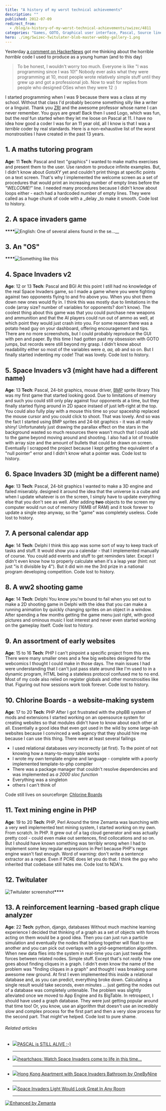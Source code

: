 ```yaml
---
title: "A history of my worst technical achievements"
description: ""
published: 2012-07-09
redirect_from:
  - /blog/a-history-of-my-worst-technical-achievements/swizec/4811
categories: "Games, GOTO, Graphical user interface, Pascal, Source lines of code, Space Invader, Space Invaders, Turbo Pascal, Uncategorized, Video game"
hero: ./img/Swizec-Twitulater-blob-master-webby-gallery-1.png
---
```


Yesterday [a comment on HackerNews](http://news.ycombinator.com/item?id=4213564) got me thinking about the horrible _horrible_ code I used to produce as a young human (and to this day)

> To be honest, I wouldn't worry too much. Everyone is like "I was programming since I was 10!" Nobody ever asks what they were programming at 10, most people wrote relatively simple stuff until they grew up and got a professional job. Now to wait for replies from people who designed OSes when they were 12 :)

I started programming when I was 9 because there was a class at my school. Without that class I'd probably become something silly like a writer or a linguist. Thank you [ZRI](http://www.zri.si/) and the awesome professor whose name I can never remember. You guys are great! Back then I used Logo, which was fun, but the _real_ fun started when they let me loose on Pascal at 11. I have no idea how good a coder I was for an 11 year old, all I know is that I was a _terrible_ coder by real standards. Here is a non-exhaustive list of the worst monstrosities I have created in the past 13 years.

## 1. A maths tutoring program

**Age**: 11 **Tech**: Pascal and text "graphics" I wanted to make maths exercises and present them to the user. Use random to produce infinite examples. But, I didn't know about _GotoXY_ yet and couldn't print things at specific points on a text screen. That's why I implemented the welcome screen as a set of procedures that would print an increasing number of empty lines before the _"WELCOME!"_ line. I needed many procedures because I didn't know about loops either - each had a hardcoded number of empty lines. They were called as a huge chunk of code with a \_delay \_to make it smooth. Code lost to history.

## 2. A space invaders game

**\*\*\*\***![English: One of several aliens found in the se...](./img/English-One-of-several-aliens-found-in-the-sed4j13b.png "English: One of several aliens found in the se...")\__![]()_![]()\_

## 3. An "OS"

**\*\*\*\***![Something like this](http://toastytech.com/guis/deskmateexit.gif "Something like this")![]()![]()_![]()_

## 4. Space Invaders v2

**Age**: 12 or 13 **Tech**: Pascal and BGI At this point I still had no knowledge of the real Space Invaders game, so I made a game where you were fighting against two opponents flying to and fro above you. When you shot them down new ones would fly in. I think this was mostly due to limitations in the code (array size? number of variables for opponents? don't know). The coolest thing about this game was that you could purchase new weapons and ammunition and that the AI players could run out of ammo as well, at which point they would just crash into you. For some reason there was a potato head guy on your dashboard, offering encouragement and tips. There are no more screenshots, but I could probably reproduce the GUI with pen and paper. By this time I had gotten past my obsession with GOTO jumps, but records were still beyond my grasp. I didn't know about readability either so most of the variables were _a, aa, ab_ and so on. But I finally started indenting my code! That was lovely. Code lost to history.

## 5. Space Invaders v3 (might have had a different name)

**Age**: 13 **Tech**: Pascal, 24-bit graphics, mouse driver, [BMP](http://en.wikipedia.org/wiki/BMP_file_format "BMP file format") sprite library This was my first game that started looking good. Due to limitations of memory and such you could still only play against four opponents at a time, but they finally started flying around in 2D space instaed of just left-right at the top. You could also fully play with a mouse this time so your spaceship replaced the mouse cursor and you could click to shoot. That was lovely. And so was the fact I started using BMP sprites and 24-bit graphics - it was all really shiny! Unfortunately just drawing the parallax effect on the stars in the background wasted so much resources there wasn't much that I could add to the game beyond moving around and shooting. I also had a lot of trouble with array size and the amount of bullets that could be drawn on screen. Eventually I scrapped the project because I kept getting the equivalent of a "null pointer" error and I didn't know what a pointer was. Code lost to history.

## 6. Space Invaders 3D (might be a different name)

**Age**: 13 **Tech**: Pascal, 24-bit graphics I wanted to make a 3D engine and failed miserably. designed it around the idea that the universe is a cube and when I update whatever is on the screen, I simply have to update everything else that you don't see as well. After adding **two** objects to the screen my computer would run out of memory (16MB of RAM) and it took forever to update a single step anyway, so the "game" was completely useless. Code lost to history.

## 7. A personal calendar app

**Age**: 14 **Tech**: Delphi I think this app was some sort of way to keep track of tasks and stuff. It would show you a calendar - that I implemented manually of course. You could add events and stuff to get reminders later. Except I didn't even know how to properly calculate when it's a leap year (hint: not just "is it divisible by 4"). But it did win me the 3rd prize in a national program developing competition. Code lost to history.

## 8. A ww2 shooting game

**Age**: 14 **Tech**: Delphi You know you're bound to fail when you set out to make a 2D shooting game in Delphi with the idea that you can make a running animation by quickly changing sprites on an object in a window. After spending a few months getting the game menu just right, with good pictures and ominous music I lost interest and never even started working on the gameplay itself. Code lost to history.

## 9. An assortment of early websites

**Age**: 15 to 16 **Tech**: PHP I can't pinpoint a specific project from this era. There were many smaller ones and a few big websites designed for the webcomics I thought I could make in those days. The main issues I had were understanding that I can't just pass state around like I'm used to in a dynamic program, HTML being a stateless protocol confused me to no end. Most of my code also relied on register globals and other monstrosities like that. Figuring out how sessions work took forever. Code lost to history.

## 10. Chlorine Boards - a website-making system

**Age**: 17 to 20 **Tech**: PHP After I got frustrated with the phpBB system of mods and extensions I started working on an opensource system for creating websites so that modules didn't have to know about each other at all. Essentially a good idea that even got used in the wild by some large-ish websites because I convinced a web agency that they should hire me because I can use this thing. There were at least several failings

- I used relational databases _very_ incorrectly (at first). To the point of not knowing how a many-to-many table works
- I wrote my own template engine and language - complete with a poorly implemented template-to-php compiler
- There was a package manager that couldn't resolve dependencies and was implemented as _a 2000 sloc function_
- Everything was a singleton
- others I can't think of

Code still lives on sourceforge: [Chlorine Boards](http://sourceforge.net/projects/chlorineboards/)

## 11. Text mining engine in PHP

**Age**: 19 to 20 **Tech**: PHP, Perl Around the time Zemanta was launching with a very well implemented text mining system, I started working on my own. From scratch. In PHP. It grew out of a tag cloud generator and was actually pretty cool - could even make out sentences, find collocations and so on. But I should have known something was terribly wrong when I had to implement some key regular expressions in Perl because PHP's regex engine wasn't fast enough. Word of warning: don't write a sentence extractor as a regex. Even if PCRE does let you do that. I think the guy who inherited that codebase still hates me. Code lost to NDA's.

## 12. Twitulater

![Twitulater screenshot](./img/Swizec-Twitulater-blob-master-webby-gallery-1.png "Twitulater screenshot")**\*\*\*\***![]()

## 13. A reinforcement learning -based graph clique analyzer

**Age**: 22 **Tech**: python, django, databases Without much machine learning experience I decided that thinking of a graph as a set of objects with forces acting on them would be a good idea. Then you can just run a particle simulation and eventually the nodes that belong together will float to one another and you can pick out overlaps with a grid-segmentation algorithm. When new data flies into the system in real-time you can just tweak the forces between related nodes. Simple stuff. Except that's not _really_ how one goes about finding cliques in a graph. I didn't even know the name of the problem was "finding cliques in a graph" and thought I was breaking some awesome new ground. At first I even implemented this inside a relational database and, as you can predict, everything broke down. Calculating a single result would take seconds, even minutes ... just getting the nodes out of a database was completely untenable. The problem was slightly alleviated once we moved to App Engine and its BigTable. In retrospect, I should have used a graph database. They were just getting popular around that time too! Or, you know, use an algorithm that doesn't use an incredibly slow and complex process for the first part and then a very slow process for the second part. That might've helped. Code lost to pure shame.

###### Related articles

- [![](http://i.zemanta.com/86116516_80_80.jpg)](http://olimex.wordpress.com/2012/04/25/pascal-is-still-alive/)[PASCAL is STILL ALIVE :-)](http://olimex.wordpress.com/2012/04/25/pascal-is-still-alive/)

  ***

- [![](http://i.zemanta.com/95644601_80_80.jpg)](http://lifeandcode.tumblr.com/post/25517702913/iheartchaos-watch-space-invaders-come-to-life)[iheartchaos: Watch Space Invaders come to life in this time...](http://lifeandcode.tumblr.com/post/25517702913/iheartchaos-watch-space-invaders-come-to-life)

  ***

- [![](http://i.zemanta.com/94624168_80_80.jpg)](http://design-milk.com/hong-kong-apartment-with-space-invaders-bathroom-by-onebynine/)[Hong Kong Apartment with Space Invaders Bathroom by OneByNine](http://design-milk.com/hong-kong-apartment-with-space-invaders-bathroom-by-onebynine/)

  ***

- [![](http://i.zemanta.com/87576151_80_80.jpg)](http://www.ohgizmo.com/2012/05/07/space-invaders-light-would-look-great-in-any-room/)[Space Invaders Light Would Look Great In Any Room](http://www.ohgizmo.com/2012/05/07/space-invaders-light-would-look-great-in-any-room/)

  ***

[![Enhanced by Zemanta](http://img.zemanta.com/zemified_e.png?x-id=0802e75a-2abe-4e92-b9c1-abd7b930dab3)](http://www.zemanta.com/?px "Enhanced by Zemanta")
